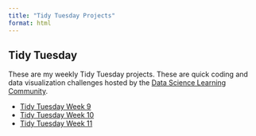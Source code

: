 ```yaml
---
title: "Tidy Tuesday Projects"
format: html
---
```


## Tidy Tuesday {#projects}

These are my weekly Tidy Tuesday projects. These are quick coding and data visualization challenges hosted by the [Data Science Learning Community](https://github.com/rfordatascience/tidytuesday).  

- [Tidy Tuesday Week 9](projects/tidy-tuesday-20250304.html)
- [Tidy Tuesday Week 10](projects/tidy-tuesday-20250311.html)
- [Tidy Tuesday Week 11](projects/tidy-tues-wk11.html)